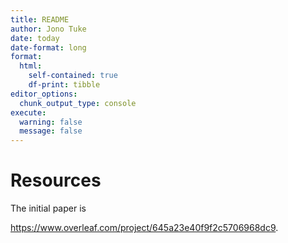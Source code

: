 ```yaml
---
title: README
author: Jono Tuke
date: today
date-format: long
format: 
  html: 
    self-contained: true
    df-print: tibble
editor_options: 
  chunk_output_type: console
execute: 
  warning: false
  message: false
---
```


# Resources

The initial paper is 

<https://www.overleaf.com/project/645a23e40f9f2c5706968dc9>. 


